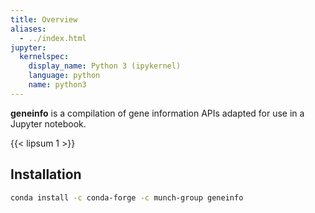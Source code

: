 ```yaml
---
title: Overview
aliases:
  - ../index.html
jupyter:
  kernelspec:
    display_name: Python 3 (ipykernel)
    language: python
    name: python3
---
```



**geneinfo** is a compilation of gene information APIs adapted for use in a Jupyter notebook.

{{< lipsum 1 >}}

## Installation

```bash
conda install -c conda-forge -c munch-group geneinfo
```
<!-- 
## Basic use

{{< lipsum 1 >}}

## Some use case

The [foo function](`geneinfo.gene_info`) does ... [](`geneinfo.gene_info`) does ... [](`~geneinfo.gene_info`) does ...

{ -->